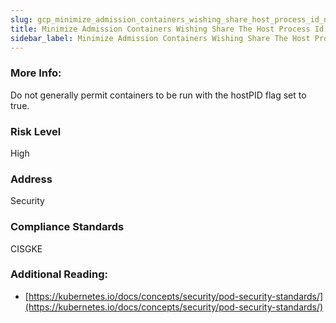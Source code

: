 ```yaml
---
slug: gcp_minimize_admission_containers_wishing_share_host_process_id_namespace
title: Minimize Admission Containers Wishing Share The Host Process Id Namespace
sidebar_label: Minimize Admission Containers Wishing Share The Host Process Id Namespace
---
```


### More Info:

Do not generally permit containers to be run with the hostPID flag set to true.

### Risk Level

High

### Address

Security

### Compliance Standards

CISGKE

### Additional Reading:

- [https://kubernetes.io/docs/concepts/security/pod-security-standards/](https://kubernetes.io/docs/concepts/security/pod-security-standards/) 

